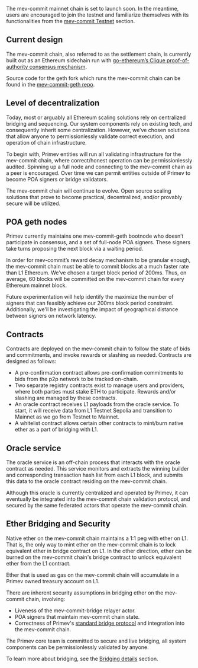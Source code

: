 The mev-commit mainnet chain is set to launch soon. In the meantime, users are encouraged to join the testnet and familiarize themselves with its functionalities from the [mev-commit Testnet](../overview/mev-commit-testnet.md) section.

## **Current design**

The mev-commit chain, also referred to as the settlement chain, is currently built out as an Ethereum sidechain run with [go-ethereum’s Clique proof-of-authority consensus mechanism](https://geth.ethereum.org/docs/tools/clef/clique-signing).

Source code for the geth fork which runs the mev-commit chain can be found in the [mev-commit-geth repo](https://github.com/primevprotocol/mev-commit-geth).

## **Level of decentralization**

Today, most or arguably all Ethereum scaling solutions rely on centralized bridging and sequencing. Our system components rely on existing tech, and consequently inherit some centralization. However, we’ve chosen solutions that allow anyone to permissionlessly validate correct execution, and operation of chain infrastructure.

To begin with, Primev entities will run all validating infrastructure for the mev-commit chain, where correct/honest operation can be permissionlessly audited. Spinning up a full node and connecting to the mev-commit chain as a peer is encouraged. Over time we can permit entities outside of Primev to become POA signers or bridge validators.

The mev-commit chain will continue to evolve. Open source scaling solutions that prove to become practical, decentralized, and/or provably secure will be utilized.

## **POA geth nodes**

Primev currently maintains one mev-commit-geth bootnode who doesn’t participate in consensus, and a set of full-node POA signers. These signers take turns proposing the next block via a waiting period.

In order for mev-commit’s reward decay mechanism to be granular enough, the mev-commit chain must be able to commit blocks at a much faster rate than L1 Ethereum. We’ve chosen a target block period of 200ms. Thus, on average, 60 blocks will be committed on the mev-commit chain for every Ethereum mainnet block.

Future experimentation will help identify the maximize the number of signers that can feasibly achieve our 200ms block period constraint. Additionally, we'll be investigating the impact of geographical distance between signers on network latency.

## **Contracts**

Contracts are deployed on the mev-commit chain to follow the state of bids and commitments, and invoke rewards or slashing as needed. Contracts are designed as follows:

- A pre-confirmation contract allows pre-confirmation commitments to bids from the p2p network to be tracked on-chain.
- Two separate registry contracts exist to manage users and providers, where both parties must stake ETH to participate. Rewards and/or slashing are managed by these contracts.
- An oracle contract receives L1 payloads from the oracle service. To start, it will receive data from L1 Testnet Sepolia and transition to Mainnet as we go from Testnet to Mainnet.
- A whitelist contract allows certain other contracts to mint/burn native ether as a part of bridging with L1.

## **Oracle service**

The oracle service is an off-chain process that interacts with the oracle contract as needed. This service monitors and extracts the winning builder and corresponding transaction hash list from each L1 block, and submits this data to the oracle contract residing on the mev-commit chain.

Although this oracle is currently centralized and operated by Primev, it can eventually be integrated into the mev-commit chain validation protocol, and secured by the same federated actors that operate the mev-commit chain.

## **Ether Bridging and Security**

Native ether on the mev-commit chain maintains a 1:1 peg with ether on L1. That is, the only way to mint ether on the mev-commit chain is to lock equivalent ether in bridge contract on L1. In the other direction, ether can be burned on the mev-commit chain's bridge contract to unlock equivalent ether from the L1 contract.

Ether that is used as gas on the mev-commit chain will accumulate in a Primev owned treasury account on L1.

There are inherent security assumptions in bridging ether on the mev-commit chain, involving:

- Liveness of the mev-commit-bridge relayer actor.
- POA signers that maintain mev-commit chain state.
- Correctness of Primev's [standard bridge protocol](https://github.com/primevprotocol/mev-commit-bridge/tree/main/standard/bridge-v1) and integration into the mev-commit chain.

The Primev core team is committed to secure and live bridging, all system components can be permissionlessly validated by anyone.

To learn more about bridging, see the [Bridging details](../bridging-details.md) section.
